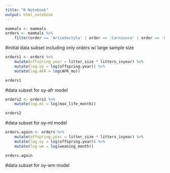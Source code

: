 ```yaml
---
title: "R Notebook"
output: html_notebook
---
```


```r
mammals <- mammals
orders <- mammals %>%
    filter(order == 'Artiodactyla' | order == 'Carnivora' | order == 'Cetacea' | order == 'Insectivora' | order == 'Lagomorpha' | order == 'Primates' | order == 'Rodentia' )
```
#initial data subset including only orders w/ large sample size

```r
orders1 <- orders %>%
    mutate(offspring.year = litter_size * litters_inyear) %>%
    mutate(log.oy = log(offspring.year)) %>%
    mutate(log.AFR = log(AFR_mo))

orders1
```
#data subset for oy-afr model


```r
orders2 <- orders1 %>%
    mutate(log.ml = log(max_life_month))

orders2
```
#data subset for oy-ml model

```r
orders.again <- orders %>%
    mutate(offspring.year = litter_size * litters_inyear) %>%
    mutate(log.oy = log(offspring.year)) %>%
    mutate(log.wm = log(weaning_month))

orders.again
```
#data subset for oy-wm model
